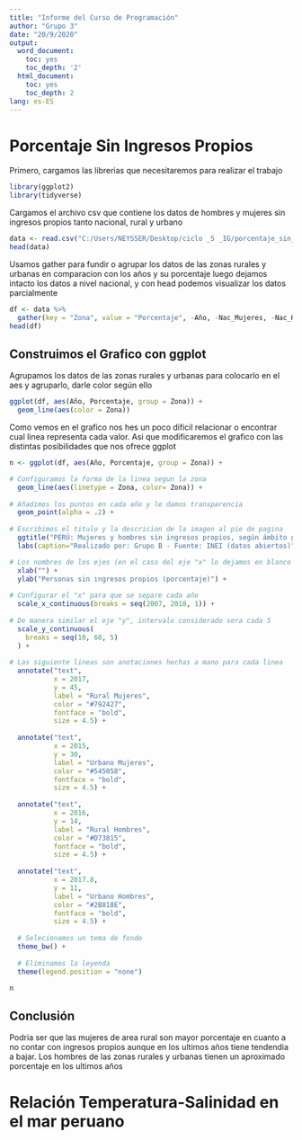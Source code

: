 ```yaml
---
title: "Informe del Curso de Programación"
author: "Grupo 3"
date: "20/9/2020"
output:
  word_document:
    toc: yes
    toc_depth: '2'
  html_document:
    toc: yes
    toc_depth: 2
lang: es-ES
---
```

# Porcentaje Sin Ingresos Propios

Primero, cargamos las librerias que necesitaremos para realizar el trabajo
```r
library(ggplot2)
library(tidyverse)
``` 

Cargamos el archivo csv que contiene los datos de hombres y mujeres sin ingresos propios tanto nacional, rural y urbano
```r
data <- read.csv("C:/Users/NEYSSER/Desktop/ciclo _5 _IG/porcentaje_sin_ingresos_propios.csv")
head(data)
``` 

Usamos gather para fundir o agrupar los datos de las zonas rurales y urbanas en comparacion con los años y su porcentaje luego dejamos intacto los datos a nivel nacional, y con head podemos visualizar los datos parcialmente
```r
df <- data %>% 
  gather(key = "Zona", value = "Porcentaje", -Año, -Nac_Mujeres, -Nac_Hombres)
head(df)
```

## Construimos el Grafico con ggplot

Agrupamos los datos de las zonas rurales y urbanas para colocarlo en el aes y agruparlo, darle color según ello
```r
ggplot(df, aes(Año, Porcentaje, group = Zona)) +
  geom_line(aes(color = Zona))
```

Como vemos en el grafico nos hes un poco dificil relacionar o encontrar cual linea representa cada valor. Asi que modificaremos el grafico con las distintas posibilidades que nos ofrece ggplot
```r
n <- ggplot(df, aes(Año, Porcentaje, group = Zona)) +

# Configuramos la forma de la linea segun la zona
  geom_line(aes(linetype = Zona, color= Zona)) + 
  
# Añadimos los puntos en cada año y le damos transparencia
  geom_point(alpha = .2) + 
  
# Escribimos el titulo y la descricion de la imagen al pie de pagina
  ggtitle("PERÚ: Mujeres y hombres sin ingresos propios, según ámbito geográfico") + 
  labs(caption="Realizado por: Grupo B - Fuente: INEI (datos abiertos)") +

# Los nombres de los ejes (en el caso del eje "x" lo dejamos en blanco porque se sobreentiende)
  xlab("") +
  ylab("Personas sin ingresos propios (porcentaje)") +
  
# Configurar el "x" para que se separe cada año
  scale_x_continuous(breaks = seq(2007, 2018, 1)) +
  
# De manera similar el eje "y", intervalo considerado sera cada 5
  scale_y_continuous(
    breaks = seq(10, 60, 5)
  ) +
  
# Las siguiente lineas son anotaciones hechas a mano para cada linea 
  annotate("text",
           x = 2017,
           y = 45,
           label = "Rural Mujeres",
           color = "#792427",
           fontface = "bold",
           size = 4.5) +
  
  annotate("text",
           x = 2015,
           y = 30,
           label = "Urbano Mujeres",
           color = "#545058",
           fontface = "bold",
           size = 4.5) +
  
  annotate("text",
           x = 2016,
           y = 14,
           label = "Rural Hombres",
           color = "#D73815",
           fontface = "bold",
           size = 4.5) +
  
  annotate("text",
           x = 2017.8,
           y = 11,
           label = "Urbano Hombres",
           color = "#2B818E",
           fontface = "bold",
           size = 4.5) +
  
  # Selecionamos un tema de fondo
  theme_bw() +
  
  # Eliminamos la leyenda
  theme(legend.position = "none")

n
```

## Conclusión
Podria ser que las mujeres de area rural son mayor porcentaje en cuanto a no contar con ingresos propios aunque en los ultimos años tiene tendendia a bajar. Los hombres de las zonas rurales y urbanas tienen un aproximado porcentaje en los ultimos años

# Relación Temperatura-Salinidad en el mar peruano